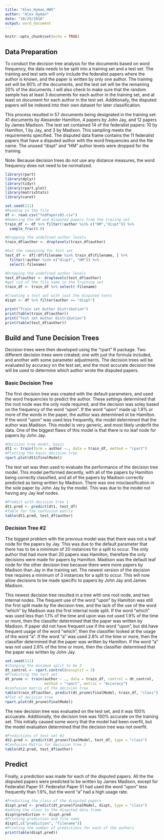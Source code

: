 ```yaml
---
title: "Alex_Hyman_HW5"
author: "Alex Hyman"
date: "10/29/2018"
output: word_document
---
```


```r
knitr::opts_chunk$set(echo = TRUE)
```

## Data Preparation

To conduct the decision tree analysis for the documents based on word frequency, the data needs to be split into a training set and a test set. The training and test sets will only include the federalist papers where the author is known, and the paper is written by only one author. The training set will be 80% of the documents, and the test set will be the remaining 20% of the documents. I will also check to make sure that the random sample has at least 3 documents for each author in the training set, and at least on document for each author in the test set. Additionally, the disputed papers will be indexed into their own dataset for later classification.

This process resulted in 57 documents being designated in the training set: 41 documents by Alexander Hamilton, 4 papers by John Jay, and 12 papers by James Madison. The test set contained 14 of the federalist papers: 10 by Hamilton, 1 by Jay, and 3 by Madison. This sampling meets the requirements specified. The disputed data frame contains the 11 federalist papers that have a disputed author with the word frequencies and the file name. The unused "dispt" and "HM" author levels were dropped for the training.

Note: Because decision trees do not use any distance measures, the word frequency does not need to be normalized.


```r
library(rpart)
library(dplyr)
library(tidyr)
library(rpart.plot)
library(matrixStats)
library(caret)

set.seed(111)
#Reading in the file
df <- read.csv("fedPapers85.csv")
#Removing the HM and disputed papers from the traiing set
train_df <- df %>% filter(!author %in% c("HM","dispt")) %>%
  sample_frac(0.8)

#Dropping the undefined author levels
train_df$author <- droplevels(train_df$author)

#Get the remaining for test set
test_df <- df[!df$filename %in% train_df$filename, ] %>% 
  filter(!author %in% c("dispt", "HM")) %>%
  select(-filename)

#Dropping the undefined author levels
test_df$author <- droplevels(test_df$author)
#get rid of the file name in the training set
train_df <- train_df %>% select(-filename)

#Creating a test set with just the disputed texts
dispt <- df %>% filter(author == "dispt")

print("Train set Author Distribution")
print(table(train_df$author))
print("Test set Author Distribution")
print(table(test_df$author))
```

## Build and Tune Decision Trees

Decision trees were then developed using the "rpart" R package. Two different decision trees were created; one with just the formula included, and another with some parameter adjustments. The decision trees will be evaluated by accuracy on the test set, and the most accurate decision tree will be used to determine which author wrote the disputed papers.

### Basic Decision Tree

The first decision tree was created with the default parameters, and used the word frequencies to predict the author. These settings determined that the root node was the only node required, and the decision was soley based on the frequency of the word "upon". If the word "upon" made up 1.9% or more of the words in the paper, the author was determined ot be Hamilton. If the word "upon" was used less frequently, the model determined that the author was Madison. This model is very generic, and most likely underfit the data. One of the biggest flaws of this model is that there is no leaf node for papers by John Jay. 

```r
#Decision tree model, basic
dt1 <- train(form = author ~., data = train_df, method = "rpart")
#Plotting the basic decision tree
rpart.plot(dt1$finalModel)
```

The test set was then used to evaluate the performance of the decision tree model. This model performed decently, with all of the papers by Hamilton being correctly classified, and all of the papers by Madison correctly predicted as being written by Madison. There was one misclassification in the sole paper by John Jay by the model. This was due to the model not having any Jay leaf nodes. 

```r
#Predict with decision tree 1
dt1.pred <- predict(dt1, test_df)
#Table for the confusion matrix
table(dt1.pred, test_df$author)
```

### Decision Tree \#2

The biggest problem with the previous model was that there was not a leaf node for the papers by Jay. This was due to the default parameter that there has to be a minimum of 20 instances for a split to occur. The only author that had more than 20 papers was Hamilton, therefore the only decisions were made for papers by Hamilton. Madison was the default leaf node for the other decision tree because there were more papers by Madison than Jay in the training set. The newest version of the decision tree requires a minimum of 3 instances for a split to occur. This will now allow decisions to be made specific to papers by John Jay and James Madison. 

This newest decision tree resulted in a tree with one root node, and two internal nodes. The frequent use of the word "upon" by Hamilton was still the first split made by the decision tree, and the lack of the use of the word "which" by Madison was the first internal node split. If the word "which" was used less than 1.1% of the time and upon was not used 1.9% of the time or more, then the classifer determined that the paper was written by Madison. If paper did not have frequent use if the word "upon", but did have frequent usage of the word "which", then the classifier looked at the usage of the word "a". If the word "a" was used 2.8% of the time or more, then the classifier determined that the paper was written by Hamilton. If the word "a" was not used 2.8% of the time or more, then the classifier determined that the paper was written by John Jay.

```r
set.seed(111)
#changing the minimum split to be 3
dt_control <- rpart.control(minsplit = 3)
#Predicting the test set
dt_prune <- train(author ~ ., data = train_df, control = dt_control, 
                  method = "rpart", metric = "Accuracy")
#confusion matrix of the decision tree
table(train_df$author, predict(dt_prune$finalModel, train_df, "class"))
#Plot of decision tree
rpart.plot(dt_prune$finalModel)
```

The new decision tree was evaluated on the test set, and it was 100% accuarate. Additionally, the decision tree was 100% accurate on the training set. This initially caused some worry that the model had been overfit, but the model evaluation determined that the decision tree was not overfit. 

```r
#Predictions of test set #2
dt2.pred <- predict(dt_prune$finalModel, test_df, type = "class")
#Confusion Matrix for decision tree 2
table(dt2.pred, test_df$author)
```

## Predict

Finally, a prediction was made for each of the disputed papers. All the the disputed papers were predicted to be written by James Madison, except for Federalist Paper 51. Federalist Paper 51 had used the word "upon" less frequently than 1.9%, but the word "a" had a high usage rate.

```r
#Predicting the class of the disputed papers
dispt.pred <- predict(dt_prune$finalModel, dispt, type = "class")
#adding the class to the disputed data frame
dispt$prediction <- dispt.pred
#Printing prediction and file name
dispt[,c("prediction", "filename")]
#Printing the number of predictions for each of the authors
print(table(dispt.pred))
```




